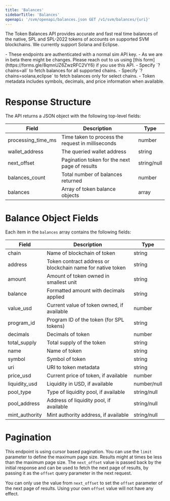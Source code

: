 ```yaml
---
title: 'Balances'
sidebarTitle: 'Balances'
openapi: '/svm/openapi/balances.json GET /v1/svm/balances/{uri}'
---
```


The Token Balances API provides accurate and fast real time balances of the native, SPL and SPL-2022 tokens of accounts on supported SVM blockchains.
We currently support Solana and Eclipse.

<Note>
  - These endpoints are authenticated with a normal sim API key.
  - As we are in beta there might be changes. Please reach out to us using [this form](https://forms.gle/8qmnUZ6ZwzRFC2VY6) if you use this API.
  - Specify `?chains=all` to fetch balances for all supported chains.
  - Specify `?chains=solana,eclipse` to fetch balances only for select chains.
  - Token metadata includes symbols, decimals, and price information when available.
</Note>


# Response Structure

The API returns a JSON object with the following top-level fields:

| Field                          | Description                                                   | Type          |
|--------------------------------|---------------------------------------------------------------|---------------|
| processing_time_ms             | Time taken to process the request in milliseconds             | number        |
| wallet_address                 | The queried wallet address                                    | string        |
| next_offset                    | Pagination token for the next page of results                 | string/null   |
| balances_count                 | Total number of balances returned                             | number        |
| balances                       | Array of token balance objects                                | array         |

# Balance Object Fields

Each item in the `balances` array contains the following fields:

| Field                          | Description                                                   | Type          |
|--------------------------------|---------------------------------------------------------------|---------------|
| chain                          | Name of blockchain of token                                   | string        |
| address                        | Token contract address or blockchain name for native token    | string        |
| amount                         | Amount of token owned in smallest unit                        | string        |
| balance                        | Formatted amount with decimals applied                        | string        |
| value_usd                      | Current value of token owned, if available                    | number        |
| program_id                     | Program ID of the token (for SPL tokens)                      | string        |
| decimals                       | Decimals of token                                             | number        |
| total_supply                   | Total supply of the token                                     | string        |
| name                           | Name of token                                                 | string        |
| symbol                         | Symbol of token                                               | string        |
| uri                            | URI to token metadata                                         | string        |
| price_usd                      | Current price of token, if available                          | number        |
| liquidity_usd                  | Liquidity in USD, if available                                | number/null   |
| pool_type                      | Type of liquidity pool, if available                          | string/null   |
| pool_address                   | Address of liquidity pool, if available                       | string/null   |
| mint_authority                 | Mint authority address, if available                          | string/null   |


# Pagination

This endpoint is using cursor based pagination. You can use the `limit` parameter to define the maximum page size.
Results might at times be less than the maximum page size.
The `next_offset` value is passed back by the initial response and can be used to fetch the next page of results, by passing it as the `offset` query parameter in the next request.

<Warning>You can only use the value from `next_offset` to set the `offset` parameter of the next page of results. Using your own `offset` value will not have any effect.</Warning>
